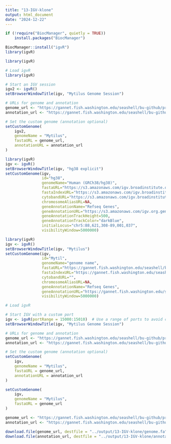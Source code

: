 ```yaml
---
title: "13-IGV-klone"
output: html_document
date: "2024-12-22"
---
```


```r
if (!require("BiocManager", quietly = TRUE))
    install.packages("BiocManager")

BiocManager::install("igvR")
library(igvR)
```

```r
library(igvR)
```


```r
# Load igvR
library(igvR)

# Start an IGV session
igv2 <- igvR()
setBrowserWindowTitle(igv, "Mytilus Genome Session")

# URLs for genome and annotation
genome_url <- "https://gannet.fish.washington.edu/seashell/bu-github/project-mytilus-methylation/data/GCF_036588685.1_PNRI_Mtr1.1.1.hap1_genomic.fa"
annotation_url <- "https://gannet.fish.washington.edu/seashell/bu-github/project-mytilus-methylation/data/ncbi_dataset/data/GCF_036588685.1/genomic.gff"

# Set the custom genome (annotation optional)
setCustomGenome(
    igv2,
    genomeName = "Mytilus",
    fastaURL = genome_url,
    annotationURL = annotation_url
)
```
```r
library(igvR)
igv <- igvR()
setBrowserWindowTitle(igv, "hg38 explicit")
setCustomGenome(igv,
                id="hg38",
                genomeName="Human (GRCh38/hg38)",
                fastaURL="https://s3.amazonaws.com/igv.broadinstitute.org/genomes/seq/hg38/hg38.fa",
                fastaIndexURL="https://s3.amazonaws.com/igv.broadinstitute.org/genomes/seq/hg38/hg38.fa.fai",
                cytobandURL="https://s3.amazonaws.com/igv.broadinstitute.org/annotations/hg38/cytoBandIdeo.txt",
                chromosomeAliasURL=NA,
                geneAnnotationName="Refseq Genes",
                geneAnnotationURL="https://s3.amazonaws.com/igv.org.genomes/hg38/refGene.txt.gz",
                geneAnnotationTrackHeight=500,
                geneAnnotationTrackColor="darkBlue",
                initialLocus="chr5:88,621,308-89,001,037",
                visibilityWindow=5000000)
```


```r
library(igvR)
igv <- igvR()
setBrowserWindowTitle(igv, "Mytilus")
setCustomGenome(igv,
                id="Mytil",
                genomeName="genome name",
                fastaURL="https://gannet.fish.washington.edu/seashell/bu-github/project-mytilus-methylation/data/GCF_036588685.1_PNRI_Mtr1.1.1.hap1_genomic.fa",
                fastaIndexURL="https://gannet.fish.washington.edu/seashell/bu-github/project-mytilus-methylation/data/GCF_036588685.1_PNRI_Mtr1.1.1.hap1_genomic.fa.fai",
                cytobandURL="",
                chromosomeAliasURL=NA,
                geneAnnotationName="Refseq Genes",
                geneAnnotationURL="https://gannet.fish.washington.edu/seashell/bu-github/project-mytilus-methylation/output/12-IGV/gene.gff",
                visibilityWindow=5000000)
```



```r
# Load igvR

# Start IGV with a custom port
igv <- igvR(portRange = 15000:15010)  # Use a range of ports to avoid conflicts
setBrowserWindowTitle(igv, "Mytilus Genome Session")

# URLs for genome and annotation
genome_url <- "https://gannet.fish.washington.edu/seashell/bu-github/project-mytilus-methylation/data/GCF_036588685.1_PNRI_Mtr1.1.1.hap1_genomic.fa"
annotation_url <- "https://gannet.fish.washington.edu/seashell/bu-github/project-mytilus-methylation/data/ncbi_dataset/data/GCF_036588685.1/genomic.gff"

# Set the custom genome (annotation optional)
setCustomGenome(
    igv,
    genomeName = "Mytilus",
    fastaURL = genome_url,
    annotationURL = annotation_url
)
```

```r
setCustomGenome(
    igv,
    genomeName = "Mytilus",
    fastaURL = genome_url
)
```


```r
genome_url <- "https://gannet.fish.washington.edu/seashell/bu-github/project-mytilus-methylation/data/GCF_036588685.1_PNRI_Mtr1.1.1.hap1_genomic.fa"
annotation_url <- "https://gannet.fish.washington.edu/seashell/bu-github/project-mytilus-methylation/data/ncbi_dataset/data/GCF_036588685.1/genomic.gff"

download.file(genome_url, destfile = "../output/13-IGV-klone/genome.fa")
download.file(annotation_url, destfile = "../output/13-IGV-klone/annotation.gff")
```



